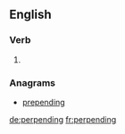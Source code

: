 ==English==

===Verb===
{{head|en}}

# {{present participle of|perpend|lang=en}}

===Anagrams===
* [[prepending#English|prepending]]

[[de:perpending]]
[[fr:perpending]]